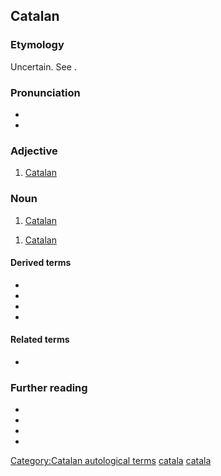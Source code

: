 {{also|catalá|catalã}}
==Catalan==
{{wikipedia|lang=ca}}

===Etymology===
Uncertain. See {{m|ca|Catalunya}}.

===Pronunciation===
* {{ca-IPA}}
* {{rhymes|ca|a}}

===Adjective===
{{ca-adj}}

# [[Catalan]] {{gloss|pertaining to Catalonia, the Catalan people, or the Catalan language}}

===Noun===
{{ca-noun|m|f=catalana}}

# [[Catalan]] {{gloss|a person from Catalonia or an ethnic Catalan}}

{{ca-noun|m|-}}

# [[Catalan]] {{gloss|the language spoken by the Catalans}}
#: {{hypo|ca|balear|valencià}}
#: {{ux|ca|No parlo '''català'''.|I don't speak '''Catalan'''.}}

====Derived terms====
* {{l|ca|catalanada}}
* {{l|ca|catalanisme}}
* {{l|ca|catalanitzar}}
* {{l|ca|Països Catalans}}

====Related terms====
* {{l|ca|Catalunya|gloss=Catalonia}}

===Further reading===
* {{R:IEC2}}
* {{R:GDLC}}
* {{R:DNV}}
* {{R:DCVB}}

[[Category:Catalan autological terms]]
[[Category:ca:Demonyms|catala]]
[[Category:ca:Languages|catala]]
